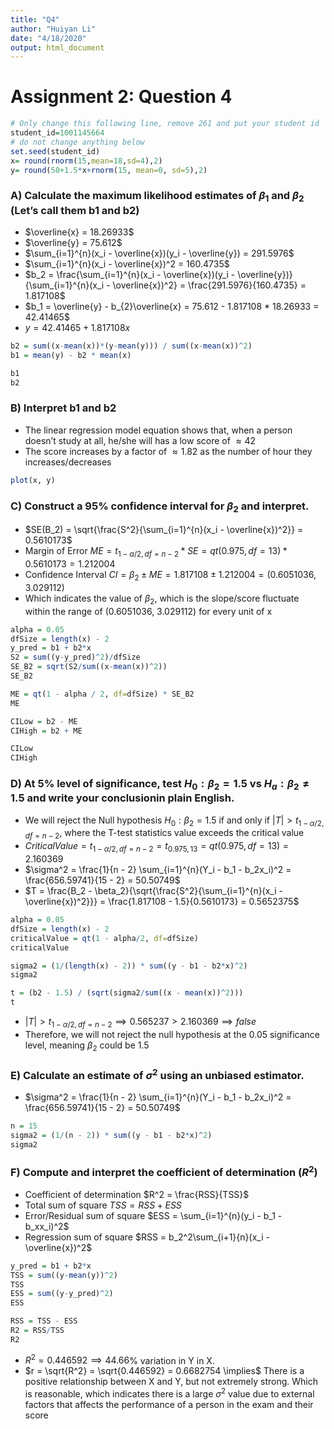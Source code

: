 ```yaml
---
title: "Q4"
author: "Huiyan Li"
date: "4/18/2020"
output: html_document
---
```


# Assignment 2: Question 4

```r
# Only change this following line, remove 261 and put your student id
student_id=1001145664
# do not change anything below
set.seed(student_id)
x= round(rnorm(15,mean=18,sd=4),2)
y= round(50+1.5*x+rnorm(15, mean=0, sd=5),2)
```

### A) Calculate the maximum likelihood estimates of $\beta_1$ and $\beta_2$ (Let’s call them b1 and b2)
- $\overline{x} =  18.26933$ \
- $\overline{y} =  75.612$ \
- $\sum_{i=1}^{n}(x_i - \overline{x})(y_i - \overline{y}) = 291.5976$ \
- $\sum_{i=1}^{n}(x_i - \overline{x})^2 = 160.4735$ \
- $b_2 = \frac{\sum_{i=1}^{n}(x_i - \overline{x})(y_i - \overline{y})}{\sum_{i=1}^{n}(x_i - \overline{x})^2} = \frac{291.5976}{160.4735} = 1.817108$ \
- $b_1 = \overline{y} - b_{2}\overline{x} = 75.612 - 1.817108 * 18.26933 = 42.41465$ \
- $y = 42.41465 + 1.817108x$
```r
b2 = sum((x-mean(x))*(y-mean(y))) / sum((x-mean(x))^2) 
b1 = mean(y) - b2 * mean(x)

b1
b2
```
### B) Interpret b1 and b2
- The linear regression model equation shows that, when a person doesn't study at all, he/she will has a low score of $\approx 42%$
- The score increases by a factor of $\approx 1.82$ as the number of hour they increases/decreases
```r
plot(x, y)
```

### C) Construct a 95% confidence interval for $\beta_2$ and interpret.
- $SE(B_2) = \sqrt{\frac{S^2}{\sum_{i=1}^{n}(x_i - \overline{x})^2}} = 0.5610173$ \
- Margin of Error $ME = t_{1 - \alpha/2, df=n - 2} * SE = qt(0.975, df=13) * 0.5610173 = 1.212004$
- Confidence Interval $CI = \beta_2 \pm ME = 1.817108 \pm 1.212004 = (0.6051036, 3.029112)$
- Which indicates the value of $\beta_2$, which is the slope/score fluctuate within the range of (0.6051036, 3.029112) for every unit of x
```r
alpha = 0.05
dfSize = length(x) - 2
y_pred = b1 + b2*x
S2 = sum((y-y_pred)^2)/dfSize
SE_B2 = sqrt(S2/sum((x-mean(x))^2))
SE_B2

ME = qt(1 - alpha / 2, df=dfSize) * SE_B2
ME

CILow = b2 - ME
CIHigh = b2 + ME

CILow
CIHigh
```
### D) At 5% level of significance, test $H_0: \beta_2 = 1.5$ vs $H_a: \beta_2 \neq 1.5$ and write your conclusionin plain English.
- We will reject the Null hypothesis $H_0: \beta_2 = 1.5$ if and only if $|T| \gt t_{1-\alpha/2, df= n - 2}$, where the T-test statistics value exceeds the critical value \
- $CriticalValue = t_{1-\alpha/2, df= n - 2} = t_{0.975, 13} = qt(0.975, df=13) = 2.160369$
- $\sigma^2 = \frac{1}{n - 2} \sum_{i=1}^{n}(Y_i - b_1 - b_2x_i)^2 = \frac{656.59741}{15 - 2} = 50.50749$
- $T = \frac{B_2 - \beta_2}{\sqrt{\frac{S^2}{\sum_{i=1}^{n}(x_i - \overline{x})^2}}} = \frac{1.817108 - 1.5}{0.5610173} = 0.5652375$
```r
alpha = 0.05
dfSize = length(x) - 2
criticalValue = qt(1 - alpha/2, df=dfSize)
criticalValue

sigma2 = (1/(length(x) - 2)) * sum((y - b1 - b2*x)^2)
sigma2

t = (b2 - 1.5) / (sqrt(sigma2/sum((x - mean(x))^2)))
t
```
- $|T| > t_{1-\alpha/2, df= n - 2} \implies 0.565237 > 2.160369 \implies false$
- Therefore, we will not reject the null hypothesis at the 0.05 significance level, meaning $\beta_2$ could be 1.5 

### E) Calculate an estimate of $\sigma^2$ using an unbiased estimator.
- $\sigma^2 = \frac{1}{n - 2} \sum_{i=1}^{n}(Y_i - b_1 - b_2x_i)^2 = \frac{656.59741}{15 - 2} = 50.50749$ 
```r
n = 15
sigma2 = (1/(n - 2)) * sum((y - b1 - b2*x)^2)
sigma2
```

### F) Compute and interpret the coefficient of determination ($R^2$)
- Coefficient of determination $R^2 = \frac{RSS}{TSS}$ \
- Total sum of square $TSS = RSS + ESS$ \
- Error/Residual sum of square $ESS = \sum_{i=1}^{n}(y_i - b_1 - b_xx_i)^2$ \
- Regression sum of square $RSS = b_2^2\sum_{i+1}{n}(x_i - \overline{x})^2$ \
```r
y_pred = b1 + b2*x
TSS = sum((y-mean(y))^2)
TSS
ESS = sum((y-y_pred)^2)
ESS

RSS = TSS - ESS
R2 = RSS/TSS
R2
```
- $R^2 = 0.446592 \implies 44.66$% variation in Y 
in X.
- $r = \sqrt{R^2} = \sqrt{0.446592} = 0.6682754 \implies$ There is a positive relationship between X and Y, but not extremely strong. Which is reasonable, which indicates there is a large $\sigma^2$ value due to external factors that affects the performance of a person in the exam and their score 
